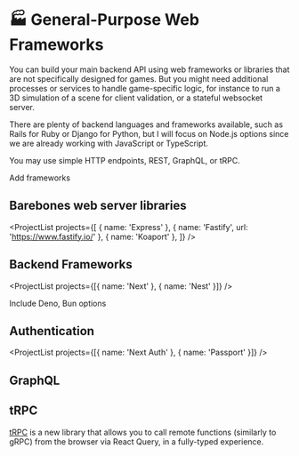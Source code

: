 
# 🏭 General-Purpose Web Frameworks

You can build your main backend API using web frameworks or libraries that are not specifically designed for games. But you might need additional processes or services to handle game-specific logic, for instance to run a 3D simulation of a scene for client validation, or a stateful websocket server.

There are plenty of backend languages and frameworks available, such as Rails for Ruby or Django for Python, but I will focus on Node.js options since we are already working with JavaScript or TypeScript.

You may use simple HTTP endpoints, REST, GraphQL, or tRPC.

<Todo>Add frameworks</Todo>

## Barebones web server libraries

<ProjectList
  projects={[
    { name: 'Express' },
    { name: 'Fastify', url: 'https://www.fastify.io/' },
    { name: 'Koaport' },
  ]}
/>

## Backend Frameworks

<ProjectList projects={[{ name: 'Next' }, { name: 'Nest' }]} />

Include Deno, Bun options

## Authentication

<ProjectList projects={[{ name: 'Next Auth' }, { name: 'Passport' }]} />

## GraphQL

<ProjectList projects={[graphql.apolloServer]} />

## tRPC

[tRPC](https://trpc.io/) is a new library that allows you to call remote functions (similarly to gRPC) from the browser via React Query, in a fully-typed experience.

<ProjectList projects={[trpc]} />
